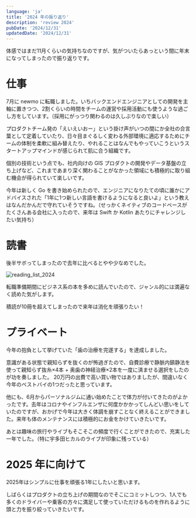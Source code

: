 ```yaml
---
language: 'ja'
title: '2024 年の振り返り'
description: 'review 2024'
pubDate: '2024/12/31'
updatedDate: '2024/12/31'
---
```


体感ではまだ11月くらいの気持ちなのですが、気がついたらあっという間に年末になってしまったので振り返りです。

# 仕事
7月に newmo に転職しました。いちバックエンドエンジニアとしての開発を主軸に置きつつ、2割くらいの時間をチームの運営や採用活動にも使うような過ごし方をしています。（採用にがっつり関わるのは久しぶりなので楽しい）

プロダクトチーム発の「えいえいおー」という掛け声がいつの間にか全社の合言葉として定着していたり、日々目まぐるしく変わる外部環境に適応するためにチームの体制を柔軟に組み替えたり、やれることはなんでもやっていこうというスタートアップマインドが感じられて肌に合う組織です。

個別の技術という点でも、社内向けの GIS プロダクトの開発やデータ基盤の立ち上げなど、これまであまり深く関わることがなかった領域にも積極的に取り組む機会が得られていて楽しいです。

今年は新しく Go を書き始められたので、エンジニアになりたての頃に誰かにアドバイスされた「1年に1つ新しい言語を書けるようになると良いよ」という教えはなんだかんだで守れていそうですね。（せっかくネイティブのコードベースがたくさんある会社に入ったので、来年は Swift か Kotlin あたりにチャレンジしたい気持ち）

# 読書
後半サボってしまったので去年に比べるとやや少なめでした。

![reading_list_2024](/assets/reading_list_2024.png)

転職準備期間にビジネス系の本を多めに読んでいたので、ジャンル的には満遍なく読めた気がします。

積読が10冊を超えてしまったので来年は消化を頑張りたい！

# プライベート
今年の抱負として挙げていた「歯の治療を完遂する」を達成しました。

意識がある状態で親知らずを抜くのが怖過ぎたので、自費診療で静脈内鎮静法を使って親知らず抜糸×4本 + 奥歯の神経治療×2本を一度に済ませる選択をしたのが功を奏しました。
20万円の出費で高い買い物ではありましたが、間違いなく今年のベストバイの1つだったと思っています。

他にも、6月からパーソナルジムに通い始めたことで体力が付いてきたのがよかったです。去年はコロナやインフルエンザに何度かかかってしんどい思いをしていたのですが、おかげで今年は大きく体調を崩すことなく終えることができました。来年も体のメンテナンスには積極的にお金をかけていきたいです。

あとは趣味の旅行やライブもそこそこの頻度で行くことができたので、充実した一年でした。（特に宇多田ヒカルのライブが印象に残っている）

# 2025 年に向けて
2025年はシンプルに仕事を頑張る1年にしたいと思います。

しばらくはプロダクトの立ち上げの期間なのでそこにコミットしつつ、1人でも多くのドライバーや乗客の方々に満足して使っていただけるものを作れるように頭と力を振り絞っていきたいです。